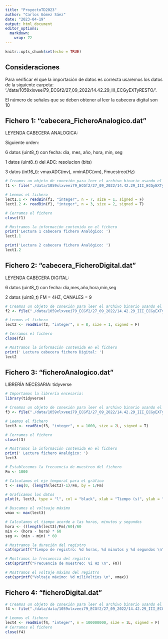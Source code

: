 ```yaml
---
title: "ProyectoTD2023"
author: "Carlos Gómez Sáez"
date: "2023-04-19"
output: html_document
editor_options: 
  markdown: 
    wrap: 72
---
```


```r
knitr::opts_chunk$set(echo = TRUE)
```

## Consideraciones

Para verificar el que la importación de datos es correcta usaremos los
datos de la siguiente carpeta:
  './data/1059xlxveei79_ECGf2/27_09_2022/14.42.29_III_ECGyEXTyRESTO/'.

El número de señales que se deben obtener al leer la cabecera digital
son 10

## Fichero 1: "cabecera_FicheroAnalogico.dat"

LEYENDA CABECERA ANALOGICA:
  
  Siguiente orden:
  
  6 datos (uint8_t) con fecha: dia, mes, año, hora, min, seg

1 datos (uint8_t) del ADC: resolucion (bits)

3 datos (int16_t): vmaxADC(mv), vminADC(vm), Fmuestreo(Hz)

```r
# Creamos un objeto de conexión para leer el archivo binario usando el modo "rb"
f1 <- file("./data/1059xlxveei79_ECGf2/27_09_2022/14.42.29_III_ECGyEXTyRESTO/cabecera_FicheroAnalogico.dat", "rb")

# Leemos el fichero 
lect1.1 <- readBin(f1, "integer", n = 7, size = 1, signed = F)
lect1.2 <- readBin(f1, "integer", n = 3, size = 2, signed = T)

# Cerramos el fichero 
close(f1)

# Mostramos la información contenida en el fichero 
print('Lectura 1 cabecera fichero Analógico: ')
lect1.1

print('Lectura 2 cabecera fichero Analógico: ')
lect1.2

```

## Fichero 2: "cabecera_FicheroDigital.dat"

LEYENDA CABECERA DIGITAL:
  
  6 datos (uint8_t) con fecha: dia,mes,año,hora,min,seg

2 datos (uint8_t) FM = 4HZ, CANALES = 9

```r
# Creamos un objeto de conexión para leer el archivo binario usando el modo "rb"
f2 <- file("./data/1059xlxveei79_ECGf2/27_09_2022/14.42.29_III_ECGyEXTyRESTO/cabecera_FicheroDigital.dat", "rb")

# Leemos el fichero
lect2 <- readBin(f2, "integer", n = 8, size = 1, signed = F)

# Cerramos el fichero 
close(f2)

# Mostramos la información contenida en el fichero 
print(' Lectura cabecera fichero Digital: ')
lect2
```

## Fichero 3: "ficheroAnalogico.dat"

LIBRERÍA NECESARIA: tidyverse

```r
# Importamos la librería encesaria:
library(tidyverse)

# Creamos un objeto de conexión para leer el archivo binario usando el modo "rb"
f3 <- file("./data/1059xlxveei79_ECGf2/27_09_2022/14.42.29_III_ECGyEXTyRESTO/ficheroAnalogico.dat", "rb")

# Leemos el fichero
lect3 <- readBin(f3, "integer", n = 1000, size = 2L, signed = T)

# Cerramos el fichero 
close(f3)

# Mostramos la información contenida en el fichero 
print(' Lectura fichero Analógico: ')
lect3

# Establecemos la frecuencia de muestreo del fichero
Fm <- 1000

# Calculamos el eje temporal para el gráfico
t <- seq(0, (length(lect3)-1)/Fm, by = 1/Fm)

# Graficamos los datos
plot(t, lect3, type = "l", col = "black", xlab = "Tiempo (s)", ylab = "Voltaje (mV)")

# Buscamos el voltaaje máximo
vmax <- max(lect3)

# Calculamos el tiempo acorde a las horas, minutos y segundos
hora <- ((length(lect3)/Fm)/60)/60
min <- (hora - hora) * 60
seg <- (min - min) * 60

# Mostramos la duración del registro 
cat(sprintf("Tiempo de registro: %d horas, %d minutos y %d segundos \n", floor(hora), floor(min), floor(seg)))

# Mostramos la frecuencia del registro
cat(sprintf("Frecuencia de muestreo: %i Hz \n", Fm))

# Mostramos el voltaje máximo del registro
cat(sprintf("Voltaje máximo: %d miliVoltios \n", vmax))
```

## Fichero 4: "ficheroDigital.dat"

```r
# Creamos un objeto de conexión para leer el archivo binario usando el modo "rb"
f4 <- file("./data/data/1059xlxveei79_ECGf2/27_09_2022/14.42.29_III_ECGyEXTyRESTO/ficheroDigital.dat", "rb")

# Leemos el fichero
lect4 <- readBin(f4, "integer", n = 100000000, size = 1L, signed = F)
# Cerramos el fichero 
close(f4)
```

